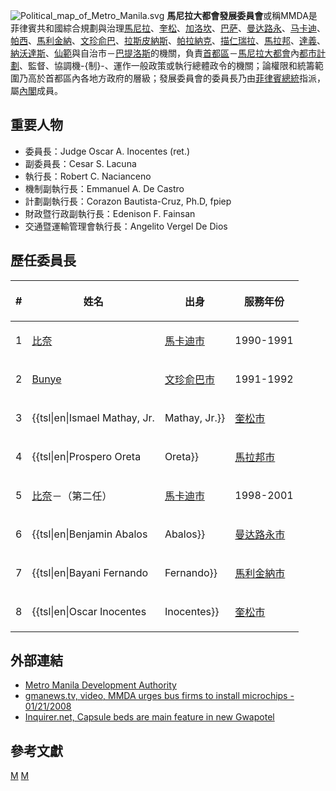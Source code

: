 {{Infobox Government agency
|agency_name     = 馬尼拉大都會發展委員會
|nativename      = 
|nativename_a    = 
|nativename_r    = 
|logo            = Flag of the Metropolitan Manila Development Authority (MMDA).svg
|logo_width      = 200px
|logo_caption    =  马尼拉大都会发展委员会旗帜
|seal            = Metro Manila Development Authority (MMDA).svg
|seal_width      = 180px
|seal_caption    = 马尼拉大都会发展委员会徽章
|formed          = 1975年11月7日
|jurisdiction    = 
|headquarters    = [[马卡迪市|马卡迪市]]
|latd=  |latm=  |lats=  |latNS= 
|longd= |longm= |longs= |longEW= 
|region_code     = 
|employees       = 
|budget          = 
|minister1_name  = 
|minister1_pfo   = 
|minister2_name  = 
|minister2_pfo   = 
 (etc.)
|chief1_name     = {{tsl|en|Oscar Inocentes|}}
|chief1_position = 委員長
|chief2_name     = 
|chief2_position = 
 (etc.)
|parent_agency   = 
|child1_agency   = 
|child2_agency   = 
|child3_agency   = 
|child4_agency   = 
|website         = [http://www.mmda.gov.ph www.mmda.gov.ph]
|footnotes       = 
}}

[[File:Political_map_of_Metro_Manila.svg|thumb]]
'''馬尼拉大都會發展委員會'''或稱MMDA是菲律賓共和國綜合規劃與治理[[馬尼拉市|馬尼拉]]、[[奎松市|奎松]]、[[加洛坎市|加洛坎]]、[[巴萨市|巴萨]]、[[曼达路永市|曼达路永]]、[[马卡迪市|马卡迪]]、[[帕西市|帕西]]、[[馬利金納市|馬利金納]]、[[文珍俞巴市|文珍俞巴]]、[[拉斯皮納斯市|拉斯皮納斯]]、[[帕拉納克市|帕拉納克]]、[[巴倫蘇埃拉_(菲律賓)|描仁瑞拉]]、[[馬拉邦市|馬拉邦]]、[[達義市|達義]]、[[納沃達斯市|納沃達斯]]、[[仙範市|仙範]]與自治市－[[巴提洛斯自治市|巴提洛斯]]的機關，負責[[首都區|首都區]]－[[馬尼拉大都會|馬尼拉大都會]]內[[都市計劃|都市計劃]]、監督、協調機-{制}-、運作一般政策或執行總體政令的機關；論權限和統籌範圍乃高於首都區內各地方政府的層級；發展委員會的委員長乃由[[菲律賓總統|菲律賓總統]]指派，屬[[內閣|內閣]]成員。

<!--
The Secretary is assisted by a General Manager, an Assistant General Manager for Finance and Administration, an Assistant General Manager for Planning and Assistant General Manager for Operation, all of whom are appointed by the President with the consent and concurrence of the majority of the Council, subject to civil service laws, rules and regulations. They enjoy security of tenure and may be removed for cause in accordance with law. 

The Assistant General Manager for Planning should have not less than five (5) years extensive experience in development and planning or must hold a master's degree in urban planning or similar disciplines. 

==History==
* '''February 27, 1975.''' President [[Ferdinand_Marcos|Ferdinand Marcos]] issued [[Presidential_Decree|Presidential Decree]] 824 creating the Metropolitan Manila Commission (MMC). It integrates the Philippine capital [[Manila|Manila]] and adjacent [[Quezon_City|Quezon City]] with 2 cities and 12 municipalities of the province of [[Rizal|Rizal]] and 1 municipality of the province of [[Bulacan|Bulacan]]. Marcos appointed his wife [[Imelda_Marcos|Imelda Marcos]] as governor and Ismael Mathay, Jr. as vice-governor. The office was located in front of the GMA-7 TV station at [[EDSA|EDSA]] corner Timog Avenue, Diliman, Quezon City. 

* '''January 9, 1990.''' President [[Corazon_Aquino|Corazon C. Aquino]] issued Executive Order No. 392, in accordance to Article 18, Section 8 of the 1987 [[Philippine_Constitution|Philippine Constitution]], creating  Metro Manila Authority (MMA). The Metro Manila mayors will choose from themselves as chairman. Jejomar Binay of the municipality of [[Makati|Makati]] served as its first chairman. The agency transferred its office to Guadalupe, [[Makati_City|Makati]]. Binay was followed by Ignacio Bunye of municipality of [[Muntinlupa|Muntinlupa]] in 1991, Ismael Mathay, Jr. of Quezon City in 1992 then Prospero Oreta of the municipality of [[Malabon|Malabon]] in 1994.

* '''March 1, 1995.''' Since the elected chairman is one of the mayors of Metro Manila, the role to his constituency gave less attention. Thus, the [[Philippine_Congress|Philippine Congress]], composed of the Senate and the House of Representatives, passed Republic Act No. 7924 creating the Metropolitan Manila Development Authority (MMDA).

* '''May 1995.''' Prospero Oreta did not run in the Malabon municipal election. President [[Fidel_Ramos|Fidel Ramos]] appointed him as the first Chairman of the MMDA and made him independent of the Metro Manila mayors.

* '''June 1998.''' Jejomar Binay was prohibited by law from running for his fourth consecutive term as mayor of [[Makati_City|Makati City]].  President [[Joseph_Estrada|Joseph E. Estrada]] appointed him as the second Chairman of the MMDA.

* '''January 2001.''' After the removal of [[Joseph_Estrada|Joseph E. Estrada]] as President, President [[Gloria_Macapagal-Arroyo|Gloria Macapagal-Arroyo]] removed Binay from office and appointed Benjamin C. Abalos Sr. as Chairman. Abalos served as Mayor of [[Mandaluyong_City|Mandaluyong City]] from 1986 to 1998. In May of the same year, Binay ran as Mayor of Makati City and won. Since then, Binay has been a critic of the MMDA and advocated for its abolition.

* '''February 2002.''' Abalos was appointed Chairman of the Commission on Elections of the Philippines. President [[Gloria_Macapagal-Arroyo|Gloria Macapagal-Arroyo]] appointed [[Bayani_Fernando|Bayani Fernando]] as the fourth Chairman of the MMDA. Fernando served as Mayor of [[Marikina_City|Marikina City]] from 1992 to 2001. He was credited for transforming Marikina from a 4th class municipality to a model Philippine city.

* '''MMDA Today.''' Well-known for his work as Mayor of Marikina City, Bayani Fernando was then appointed as Chairman of the MMDA. He launched the "Metro Gwapo" drive to start the advocacy of turning Metro Manila to the pride of the Philippines as its capital. He created the Sidewalk Clearing Operations Department, which aimed to clear all sidewalks from illegal structures. Among these are the sidewalks of the North Luzon Central Market (Cloverleaf Market) in Balintawak, Quezon City. The national government saved money because of his decision to change the design of some existing intersections by installing numerous U-turn slots and steel pedestrian overpasses, which he called "''footbridges''". Metro Manila became notable for becoming the Asian metropolis with a unique male sidewalk urinal. Among the 17 cities and municipalities of Metro Manila, the City of [[Makati|Makati]] and the city of [[San_Juan,_Metro_Manila|San Juan]] disapprove of Fernando's proposals. As a result, these locations do not have major MMDA projects constructed nor deputized traffic enforcers.
-->

== 重要人物 ==
* 委員長：Judge Oscar A. Inocentes (ret.)
* 副委員長：Cesar S. Lacuna
* 執行長：Robert C. Nacianceno
* 機制副執行長：Emmanuel A. De Castro
* 計劃副執行長：Corazon Bautista-Cruz, Ph.D, fpiep
* 財政暨行政副執行長：Edenison F. Fainsan
* 交通暨運輸管理會執行長：Angelito Vergel De Dios

== 歷任委員長 ==
{| class="wikitable"
|-
! #
! 姓名
! 出身
! 服務年份
|-
| 1
| [[杰约马尔·比奈|比奈]]
| [[馬卡迪市|馬卡迪市]]
| 1990-1991
|-
| 2
| [[Bunye|Bunye]]
| [[文珍俞巴市|文珍俞巴市]]
| 1991-1992
|-
| 3
| {{tsl|en|Ismael Mathay, Jr.||Mathay, Jr.}}
| [[奎松市|奎松市]]
| 1992-1994
|-
| 4
| {{tsl|en|Prospero Oreta||Oreta}}
| [[馬拉邦市|馬拉邦市]]
| 1994-1998
|-
| 5
| [[杰约马尔·比奈|比奈]]－（第二任）
| [[馬卡迪市|馬卡迪市]]
| 1998-2001
|-
| 6
| {{tsl|en|Benjamin Abalos||Abalos}}
| [[曼达路永市|曼达路永市]]
| 2001-2002
|-
| 7
| {{tsl|en|Bayani Fernando||Fernando}}
| [[馬利金納市|馬利金納市]]
| 2002-2009
|-
| 8
| {{tsl|en|Oscar Inocentes||Inocentes}}
| [[奎松市|奎松市]]
| 2009-''present''
|}

<!--
==Scope of MMDA Services== 
The services under the jurisdiction of the MMDA are those which have metro-wide impact and transcend local political boundaries or entail huge expenditures such that it would not be viable for said services to be provided by the individual local government units (LGUs) comprising Metropolitan Manila. These services include: 

* Development planning, which includes the preparation of medium and long-term development plans; the development, evaluation and packaging of projects; investments programming and coordination and monitoring of plan, program and project implementation;

* Transport and traffic management, which include the formulation, coordination, and monitoring of policies, standards, programs and projects to rationalize the existing transport operations, infrastructure requirements, the use of thoroughfares, and promotion of safe and convenient movement of persons and goods; provision for the mass transport system and the institution of a system to regulate road users; administration and implementation of all traffic enforcement operations, traffic engineering services and traffic education programs, including the institution of a single ticketing system in Metropolitan Manila;

* Solid waste disposal and management, which include the formulation and implementation of policies, standards, programs and projects for proper and sanitary waste disposal. Also included are the establishment and operation of sanitary land-fill and related facilities and the implementation of other alternative programs intended to reduce, reuse and recycle solid waste;

* Flood control and sewerage management, which include the formulation and implementation of policies, standards, programs and projects for an integrated flood control, drainage and sewerage system;

* Urban renewal, zoning and land use planning, and shelter services, which include the formulation, adoption and implementation of policies, standards, rules and regulations, programs and projects to rationalize and optimize urban land use and provide direction to urban growth and expansion, the rehabilitation and development of slum and blighted areas, the development of shelter and housing facilities and the provision of necessary social services; 

* Health and sanitation, urban protection and pollution control, which include the formulation and implementation of policies, rules and regulations, standards, programs and projects for the promotion and safeguarding of the health and sanitation of the region and for the enhancement of ecological balance and the prevention, control and abatement of environmental pollution; and

* Public safety, which includes the formulation and implementation of programs and policies and procedures to achieve public safety, especially preparedness for preventive or rescue operations during times of calamities and disasters such as conflagrations, earthquakes, flood and tidal waves, and coordination and mobilization of resources and the implementation of contingency plans for the rehabilitation and relief operations in coordination with national agencies concerned.

===Functions and Powers===
The MMDA shall: 

* Formulate, coordinate and regulate the implementation of medium and long-term plans and programs for the delivery of metro-wide services, land use and physical development within Metropolitan Manila, consistent with national development objectives and priorities;

* Prepare, coordinate and regulate the implementation of medium-term programs for metro-wide services which indicate sources and uses of funds for priority programs and projects, and which includes the packaging of projects and presentation to funding institutions;

* Undertake and manage on its own metro-wide programs and projects for the delivery of specific services under its jurisdiction, subject to the approval of the Council. For this purpose, MMDA can create appropriate project management offices; 

* Coordinate and monitor the implementation of such plans, programs and projects in Metro Manila; identify bottlenecks and adopt solutions to problems of implementation; 

* Set the policies concerning traffic in Metro Manila, coordinate and regulate the implementation of all programs and projects concerning traffic management, specifically pertaining to enforcement, engineering and education. Upon request, it extends assistance and cooperation, including but not limited to, assignment of personnel, by all other government agencies and offices concerned; 

[[Image:MMDA_4.jpg|220px]]
* Install and administer a single ticketing system, fix, impose and collect fines and penalties for all kinds of violations of traffic rules and regulations, whether moving or non-moving in nature, and confiscate and suspend or revoke drivers' licenses in the enforcement of such traffic laws and regulations. The MMDA enforces all traffic laws and regulations in Metro Manila, through its traffic operation center, and may deputize members of the PNP, traffic enforcers of local government units, duly licensed security guards, or members of non-governmental organizations to whom may be delegated certain authority, subject to such conditions and requirements as the Authority may impose; and

* Perform other related functions required to achieve the objectives of the MMDA, including the undertaking of delivery of basic services to the local government units, when deemed necessary subject to prior coordination with and consent of the local government unit concerned.

===Functions of the Chairman===
The chairman shall:

* Appoint, subject to civil service laws, rules and regulations, all subordinate officers and employees, who enjoy security of tenure and may be removed only for cause in accordance with law. The chairman is hereby authorized to engage the services of experts/consultants either on full time or part-time basis, as may be required in the performance of his functions and duties as may be determined by him;

* Execute the policies and measures approved by the Metro Manila Council and be responsible for the efficient and effective day-to-day management of the operations of the MMDA; 

* Prepare the annual budget for the operations of the MMDA for submission to the Council; 

* Submit for consideration of the Council such other policies and measures as he may deem necessary to carry out the purposes and provisions of the MMDA; 

* Subject to the guidelines and policies set by the Council, prepare the staffing pattern and fix the number of subordinate officials and employees of the MMDA; and exercise the power to discipline subordinate officials and employees under the provisions of law; 

* Prepare an annual report on the accomplishments of the MMDA at the close of each calendar year for submission to the Council and to the President of the Philippines; and 

* Perform such other duties as may be assigned to him by the President or by the Council.

===Functions of the General Manager===
The general manager shall:

* Assist the chairman in the administration of the MMDA and supervision of subordinate personnel;

* Assist the chairman in the supervision of the operation of the various operating centers and units of the MMDA;

* Assist the chairman in the review of plans and programs for the MMDA and for Metro Manila in the preparation of the annual report of activities and accomplishments of the MMDA; and 

* Perform such other duties and functions as may be lawfully delegated or assigned by the chairman from time to time.

==The Metro Manila Council==
The governing board and policy making body of the MMDA is the Metro Manila Council, composed of the mayors of the cities and municipalities.

The heads of the Department of Transportation and Communications (DOTC), Department of Public Works and Highways (DPWH), Department of Tourism (DOT), Department of Budget and Management (DBM), Housing and Urban Development Coordinating Committee (HUDCC), and Philippine National Police (PNP) or their duly authorized representatives, attend meetings of the council as non-voting members.

=== Functions of the Metro Manila Council ===
The Council is the policy-making body of the MMDA. 

* It approves metro-wide plans, programs and projects and issue rules and regulations and resolutions deemed necessary by the MMDA. 

* It may increase the rate of the allowances and per diems of the members of the Council to be effective during the term of the succeeding Council. It fixes the compensation of the officers and personnel of the MMDA, and approve the annual budget thereof for submission to the Department of Budget and Management (DBM). 

* It promulgates rules and regulations and set policies and standards for metro-wide application governing the delivery of basic services, prescribe and collect service and regulatory fees, and impose and collect fines and penalties.

=== 發展委員會委員（任期自2007年至2010年）===
* [[Alfredo_Lim|Alfredo Lim]]：''馬尼拉市市長''
* [[Jejomar_Binay|Jejomar Binay]]：''Makati City市長''
* [[Feliciano_Belmonte_Jr.|Feliciano Belmonte Jr.]]：''Quezon City市長''
* [[Ma._Lourdes_Carlos-Fernando|Ma. Lourdes Carlos-Fernando]]：''Marikina City市長''
* [[Enrico_Echiverri|Enrico Echiverri]]：''Caloocan City市長''
* [[Wenceslao_Trinidad|Wenceslao Trinidad]]：''Pasay City市長''
* [[Benjamin_Abalos_Jr.|Benjamin Abalos Jr.]]：''Mandaluyong City市長''
* [[Aldrin_San_Pedro|Aldrin San Pedro]]：''Muntinlupa City市長''
* [[Robert_Eusebio|Robert Eusebio]]：''Pasig City市長''	
* [[Vergel_Aguilar|Vergel Aguilar]]：''Las Piñas City市長''
* [[Florencio_Bernabe_Jr.|Florencio Bernabe Jr.]]：''Parañaque City市長''
* [[Sherwin_Gatchalian|Sherwin Gatchalian]]：''Valenzuela City市長''
* [[Canuto_Senen_Oreta|Canuto Senen Oreta]]：''Malabon City市長''
* [[Sigfrido_Tinga|Sigfrido Tinga]]：''Taguig City市長''
* [[Joseph_Victor_Ejercito|Joseph Victor Ejercito]]：''San Juan City市長''
* [[Jaime_Cruz_Medina|Jaime Cruz Medina]]：''Municipality of Pateros自治市長''
* [[Tobias_Reynold_Tiangco|Tobias Reynold Tiangco]]：''City of Navotas市長''

==Institutional Linkages of the MMDA== 

* The MMDA consults, coordinates and works closely with the LGUs, the National Economic and Development Authority (NEDA) and other national government agencies and accredited people's organizations (POs), non-governmental organizations (NGOs), and the private sector operating in Metro Manila. The MMDA chairman or his authorized representative from among the Council members, is the ex officio member of the boards of government corporations and committees of the department and offices of government whose activities are relevant to the objectives and responsibilities of the MMDA includes but not be limited to Metropolitan Waterworks and Sewerage System (MWSS), DOTC, DPWH, HUDCC and Department of the Interior and Local Government (DILG).

* The MMDA shall have a master plan that will serve as the framework for the local development plans of the component LGUs.

* The MMDA submits its development plans and investment programs to the NEDA for integration into the Medium-Term Philippine Development Plan (MTPDP) and public investment program.

* The implementation of the MMDA's plans, programs, and projects is undertaken by the LGUs, the concerned national government agencies, the POs, NGOs and the private sector and the MMDA itself where appropriate. For this purpose, the MMDA may enter into contracts, memoranda of agreement and other cooperative arrangements with these bodies for the delivery of the required services within Metropolitan Manila.

* The MMDA, in coordination with the NEDA and the Department of Finance, interfaces with the foreign assistance agencies for purposes of obtaining financing support, grants and donations in support of its programs and projects.

== 市政預算與財源 ==

* The annual expenditures including capital outlays of the MMDA is provided for in the General Appropriations Act otherwise known as the National Budget;

* The MMDA receives an Internal Revenue Allotment (IRA) from the President;

* The MMDA is likewise empowered to levy fines, and impose fees and charges for various services rendered;

* Five percent (5%) of the total annual gross revenue of the preceding year, net of the internal revenue allotment, or each local government unit, accrue and become payable monthly to the MMDA by each city or municipality. In case of failure to remit the said fixed contribution, the DBM can cause the disbursement of the same to the MMDA chargeable against the IRA allotment of the city or municipality concerned.

==Gwapotel==
{{Main|Gwapotel}}
The '''[[Gwapotel_Inn|Gwapotel Inn]]''' is a cheap hotel run by the Metropolitan Manila Development Authority. <ref>[http://newsinfo.inquirer.net/inquirerheadlines/metro/view_article.php?article_id=87162  Inquirer.net, MMDA’s ‘Gwapotel’ a big hit with transients]</ref> A second Gwapotel was announced in December, 2007. <ref>[http://www.mb.com.ph/MTNN20071224112524.html   manilabulletin.com,  Abandoned Tondo hospital to be turned into second ‘Gwapotel’]</ref>

==MMDA Stations== 
*[[DWAN|MMDA Traffic Radio 1206]] - Traffic updates can be heard on this station. It was started as a test broadcast on September 24, 2007.
*MMDA Teleradyo - [[Global_Destiny_Cable|Global Destiny Cable]] Channel 4 [[SkyCable|SkyCable]] TBA [[Cablelink|Cablelink]] Channel 8 [[Dream_Satellite_TV|Dream Satellite TV]] TBA and [[Cignal_Digital_TV|Cignal Digital TV]] TBA. Traffic updates are Live Feed by Monitoring Cameras Along the streets of Metro Manila with Simulcast over [[DWAN|MMDA Traffic Radio 1206]]. It was started as a test broadcast on August 20, 2008.

Note that both TV & Radio Stations sometimes carry the same brand '''MMDA Teleradyo'''.

==TV and Radio Programs==
*MMDA On the Road - [[National_Broadcasting_Network|NBN 4]], Fridays - 7:00 p. m. to 8:00 p.m. with replays on MMDA TV, Everyday - 12:00 p.m. and 10:00 p.m.
*MMDA sa GMA - [[DZBB|DZBB 594 KHZ]], Sundays - 9:00 a.m. to 10:00 a. m.
*Alas Singko Linggo, Tinig Ni Bayani - [[DZRH|DZRH]], Sundays - 5:00 p.m. to 6:00 p.m.

==請參見==
* [[Department_of_Transportation_and_Communications_(Philippines)|Department of Transportation and Communications]]
* [[Department_of_Public_Works_and_Highways_(Philippines)|Department of Public Works and Highways]]
* [[Department_of_Tourism_(Philippines)|Department of Tourism]]
* [[Metro_Manila|Metro Manila]]
* [[President_of_the_Philippines|Office of the President]]

-->
== 外部連結 ==
* [https://web.archive.org/web/20190616191852/http://www.mmda.gov.ph/ Metro Manila Development Authority]
* [http://www.gmanews.tv/largevideo/home/17021/mmda-nanghuli-ng-mga-bus-na-wala-pang-microchip  gmanews.tv, video,  MMDA urges bus firms to install microchips - 01/21/2008]
* [https://web.archive.org/web/20090831052937/http://newsinfo.inquirer.net/breakingnews/metro/view/20080126-115023/Capsule-beds-are-main-feature-in-new-Gwapotel  Inquirer.net, Capsule beds are main feature in new Gwapotel]

== 參考文獻 ==
{{reflist}}

[[Category:馬尼拉大都會|M]]
[[Category:菲律賓政府|M]]